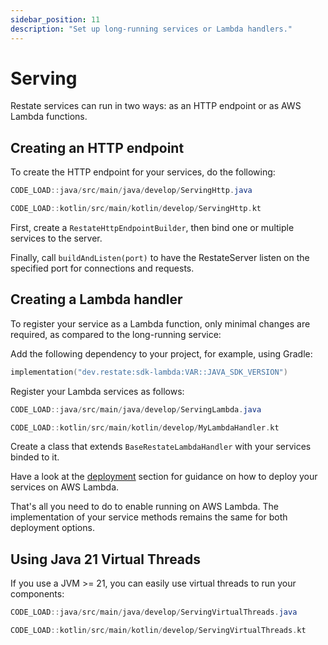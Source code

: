 ```yaml
---
sidebar_position: 11
description: "Set up long-running services or Lambda handlers."
---
```



# Serving
Restate services can run in two ways: as an HTTP endpoint or as AWS Lambda functions.

## Creating an HTTP endpoint

To create the HTTP endpoint for your services, do the following:

<Tabs groupId="languages">
<TabItem value="java" label="Java">

```java
CODE_LOAD::java/src/main/java/develop/ServingHttp.java
```

</TabItem>
<TabItem value="kotlin" label="Kotlin">

```kotlin
CODE_LOAD::kotlin/src/main/kotlin/develop/ServingHttp.kt
```

</TabItem>
</Tabs>

First, create a `RestateHttpEndpointBuilder`, then bind one or multiple services to the server.

Finally, call `buildAndListen(port)` to have the RestateServer listen on the specified port for connections and requests.

## Creating a Lambda handler

To register your service as a Lambda function,
only minimal changes are required, as compared to the long-running service:

Add the following dependency to your project, for example, using Gradle:

```kotlin
implementation("dev.restate:sdk-lambda:VAR::JAVA_SDK_VERSION")
```

Register your Lambda services as follows:

<Tabs groupId="languages">
<TabItem value="java" label="Java">

```java
CODE_LOAD::java/src/main/java/develop/ServingLambda.java
```

</TabItem>
<TabItem value="kotlin" label="Kotlin">

```kotlin
CODE_LOAD::kotlin/src/main/kotlin/develop/MyLambdaHandler.kt
```

</TabItem>
</Tabs>

Create a class that extends `BaseRestateLambdaHandler` with your services binded to it.

Have a look at the [deployment](/deploy/lambda/lambda-java) section
for guidance on how to deploy your services on AWS Lambda.

<Admonition type="info">
That's all you need to do to enable running on AWS Lambda.
The implementation of your service methods remains the same for both deployment options.
</Admonition>

## Using Java 21 Virtual Threads

If you use a JVM >= 21, you can easily use virtual threads to run your components:

<Tabs groupId="languages">
<TabItem value="java" label="Java">

```java
CODE_LOAD::java/src/main/java/develop/ServingVirtualThreads.java
```

</TabItem>
<TabItem value="kotlin" label="Kotlin">

```kotlin
CODE_LOAD::kotlin/src/main/kotlin/develop/ServingVirtualThreads.kt
```

</TabItem>
</Tabs>
